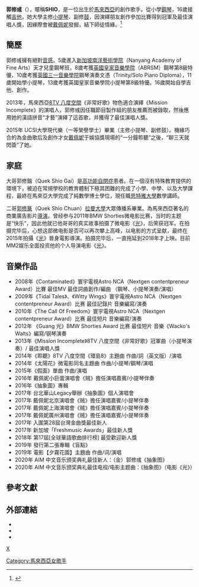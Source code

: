 {{multiple issues|
{{copyedit|time=2018-01-13T09:14:31+00:00}}
{{blpsources|time=2014-07-12T09:44:41+00:00}}
}}
{{藝人
| 姓名 = 郭修彧
| 羅馬拼音 = Quek Shio Yee
| 類型 = 女歌手
| 英文名 = SHIO
| 國籍 = {{MAS}}
| 籍貫 = 
| 出生日期 = {{birth_date_and_age|1990|3|1}}
| 出生地點 = {{MAS}}[[柔佛州|柔佛州]][[峇株巴辖|峇株巴辖]]
| 職業 = 歌手，音樂創作人
| 語言 = [[英語|英語]]、[[國語|國語]]、[[馬來語|馬來語]]、华语、
| 音樂類型 = [[國語流行音樂|國語流行音樂]]
| 演奏樂器 = [[歌唱|歌唱]]、[[小提琴|小提琴]]、[[鋼琴|鋼琴]]、[[吉他|吉他]]
| 出道日期 = 2013年
| 出道作 =馬來西亞8TV[[八度空間_(電視台)|八度空間]]《非常好歌》
| 代表作 = 抽象圖
| 唱片公司 = [[種子音樂|種子音樂]](2016年-2017年)<br>[[地球國際娛樂|地球國際娛樂]](2019年-)<br>The Wonderland+ 玩乐园（马来西亚区代理）
| 經紀公司 = 薩摩亞商妮樂佛(2016年-)
| imdb = 6860020
}}
'''郭修彧'''（{{bd|1990年|3月1日|catIdx=K郭}}），暱稱'''SHIO'''，是一位出生於[[馬來西亞|馬來西亞]]的創作歌手。從小學[[鋼琴|鋼琴]]，16歲接觸[[吉他|吉他]]，她大學主修[[小提琴|小提琴]]、副修[[鼓|鼓]]，因演繹朋友創作參加比賽得到冠軍及最佳演唱人獎，因緣際會被[[戴佩妮|戴佩妮]]發掘，結下師徒情緣。<ref>{{Citation|last=中時電子報|title=戴佩妮1分鐘相中郭修彧 誇《抽象圖》音樂如人有魅力|date=2016-12-15|url=http://www.chinatimes.com/newspapers/20161215000760-260112|accessdate=2018-01-07|archive-date=2018-01-07|archive-url=https://web.archive.org/web/20180107233022/http://www.chinatimes.com/newspapers/20161215000760-260112|dead-url=no}}</ref>

==簡歷== 
郭修彧擁有絕對[[音感|音感]]。5歲進入[[新加坡南洋藝術學院|新加坡南洋藝術學院]]（Nanyang Academy of Fine Arts）天才兒童鋼琴班，8歲考獲[[英國皇家音樂學院|英國皇家音樂學院]]（ABRSM）鋼琴第8級特優，10歲考獲[[英國三一音樂學院|英國三一音樂學院]]鋼琴演奏文憑（Trinity/Solo Piano Diploma），11歲開始學小提琴，13歲考獲英國皇家音樂學院小提琴第8級特優。16歲開始自學吉他、創作。

2013年，馬來西亞[[八度空間|8TV 八度空間]]《非常好歌》物色適合演繹《Mission Incomplete》的演唱人，郭修彧因任職節目製作組的朋友推薦而被錄取，然後應用她的漢語拼音“才藝”演繹了這首歌，并獲得了最佳演唱人獎。

2015年 UCSI大學現代樂（一等榮譽學士）畢業（主修小提琴、副修鼓）。機緣巧合的為金曲歌后及創作才女[[戴佩妮|戴佩妮]]于娛協獎現場的“一分鐘聆聽”之後，“聊三天就閃簽”了她。

==家庭==
大哥郭修鍇（Quek Shio Gai）是[[高功能自閉症|高功能自閉症]]患者。在一個沒有特殊教育提供的環境下，被迫在常規學校的教育體制下極其困難的完成了小學、中學、以及大學課程，最終在馬來亞大學完成了純數學博士學位，現任職[[思特雅大學|思特雅大學]]數學講師。

二哥[[郭修篆|郭修篆]]（Quek Shio Chuan）[[拉曼大學|拉曼大學]]大眾傳播系畢業。為馬來西亞著名的商業廣告影片[[導演|導演]]。曾经参与2011年BMW Shorties微电影比赛，当时的主题是“快乐”，因此他就已他哥哥的真实故事拍摄了微电影《[[光_(2018年电影)|光]]》，后荣获冠军。在拍摄完毕后，心想这部微电影是否可以再次攀上高峰，以电影的方式呈献，最终在2015年拍攝《[[光_(2018年电影)|光]]》晉身電影導演。拍摄完毕后，一直拖延到2018年才上映。目前MM2娱乐全面投资他的个人导演电影《[[光_(2018年电影)|光]]》。

==音樂作品==
*2008年《Contaminated》寰宇電視Astro NCA（Nextgen contentpreneur Award）比賽 最佳MV 最佳詞曲創作/編曲 （鋼琴、小提琴演奏/演唱）
*2009年《Tidal Tales》、《Witty Wings》寰宇電視Astro NCA（Nextgen contentpreneur Award）比赛 最佳記錄片 音樂編寫/演奏
*2010年《The Call Of Freedom》寰宇電視Astro NCA（Nextgen contentpreneur Award）比赛 最佳短片 音樂編寫/演奏
*2012年 《Guang 光》BMW Shorties Award 比赛 最佳短片 音樂《Wacko's Walts》編寫/钢琴演奏
*2013年《Mission Incomplete》8TV 八度空間《非常好歌》冠軍曲（小提琴演奏）/ 最佳演唱人獎
*2014年《聆聽》8TV 八度空間《環島8》主題曲 作曲/詞（英文版）/演唱
*2014年《太陽花》微電影同名主題曲 作曲/小提琴/鋼琴/演唱
*2015年《假面》單曲 作曲/演唱
*2016年 戴佩妮小巨蛋演唱會《贼》擔任演唱嘉賓/小提琴伴奏
*2016年《抽象圖》專輯
*2017年 台北華山Legacy舉辦《抽象圖》個人演唱會
*2017年 戴佩妮北京演唱會《贼》擔任演唱嘉賓/小提琴伴奏
*2017年 戴佩妮上海演唱會《贼》擔任演唱嘉賓/小提琴伴奏
*2017年 戴佩妮廣州演唱會《贼》擔任演唱嘉賓/小提琴伴奏
*2017年 入圍第28屆台灣金曲獎最佳新人
*2017年 新加坡「Freshmusic Awards」最佳新人獎
*2018年 第17屆[全球華語歌曲排行榜] 最受歡迎新人獎
*2019年 發行第二張專輯《盲點》
*2019年 電影【夕霧花園】主題曲 作曲/词/演唱
*2020年 AIM 中文音乐颁奖典礼最佳新人：（金）郭修彧《抽象图》
*2020年 AIM 中文音乐颁奖典礼最佳电视/电影主题曲：《抽象图》（电影《光》）

==參考文獻==
{{reflist}}

==外部連結==
* {{Facebook|QuekShioYee|SHIO 郭修彧}}
* {{instagram|shioyee|郭修彧}}
* {{Sinaweibo|6086615665|郭修彧}}

{{全球華語歌曲排行榜最受歡迎新人}}

[[分類:郭姓|X]]
[[Category:馬來西亞女歌手|Category:馬來西亞女歌手]]